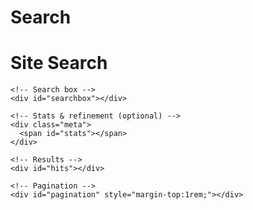 # Search

<div className="mx-auto max-w-content w-full px-4 py-6 space-y-4">
  <div class="container">
    <h1>Site Search</h1>

    <!-- Search box -->
    <div id="searchbox"></div>

    <!-- Stats & refinement (optional) -->
    <div class="meta">
      <span id="stats"></span>
    </div>

    <!-- Results -->
    <div id="hits"></div>

    <!-- Pagination -->
    <div id="pagination" style="margin-top:1rem;"></div>
  </div>
</div>
 <script>
    // 1) Configure your Algolia credentials
    const ALGOLIA_APP_ID = 'VY0JKEX4JA';
    const ALGOLIA_SEARCH_API_KEY = 'ea919b98150b073b88406ca88cbf61dd'; // use the *search-only* key client-side
    const ALGOLIA_INDEX_NAME = 'search-index';

    // 2) Create the Algolia client and InstantSearch instance
    const searchClient = algoliasearch(ALGOLIA_APP_ID, ALGOLIA_SEARCH_API_KEY);
    const search = instantsearch({
      indexName: ALGOLIA_INDEX_NAME,
      searchClient
    });

    // 3) Add widgets
    search.addWidgets([
      instantsearch.widgets.searchBox({
        container: '#searchbox',
        placeholder: 'Search…',
        showReset: true,
        showLoadingIndicator: true
      }),

      instantsearch.widgets.stats({
        container: '#stats',
        templates: {
          text(data) {
            const { nbHits, processingTimeMS } = data;
            return `${nbHits.toLocaleString()} results • ${processingTimeMS} ms`;
          }
        }
      }),

      // Customize how each hit renders
      instantsearch.widgets.hits({
        container: '#hits',
        templates: {
          item(hit) {
            // Adjust these fields to match your index attributes
            const title = hit._highlightResult?.title?.value ?? hit.title ?? '(untitled)';
            const description = hit._snippetResult?.description?.value
              ?? hit._highlightResult?.description?.value
              ?? '';
            const url = hit.url || '#';

            return `
              <article class="hit">
                <a href="${url}" class="hit-title">${title}</a>
                <div class="hit-desc">${description}</div>
              </article>
            `;
          },
          empty(results) {
            return `No results for "<strong>${instantsearch.highlight({ attribute: 'query', hit: results })}</strong>"`;
          }
        }
      }),

      instantsearch.widgets.pagination({
        container: '#pagination',
        scrollTo: '.container'
      })
    ]);

    // 4) Start the search UI
    search.start();
  </script>
